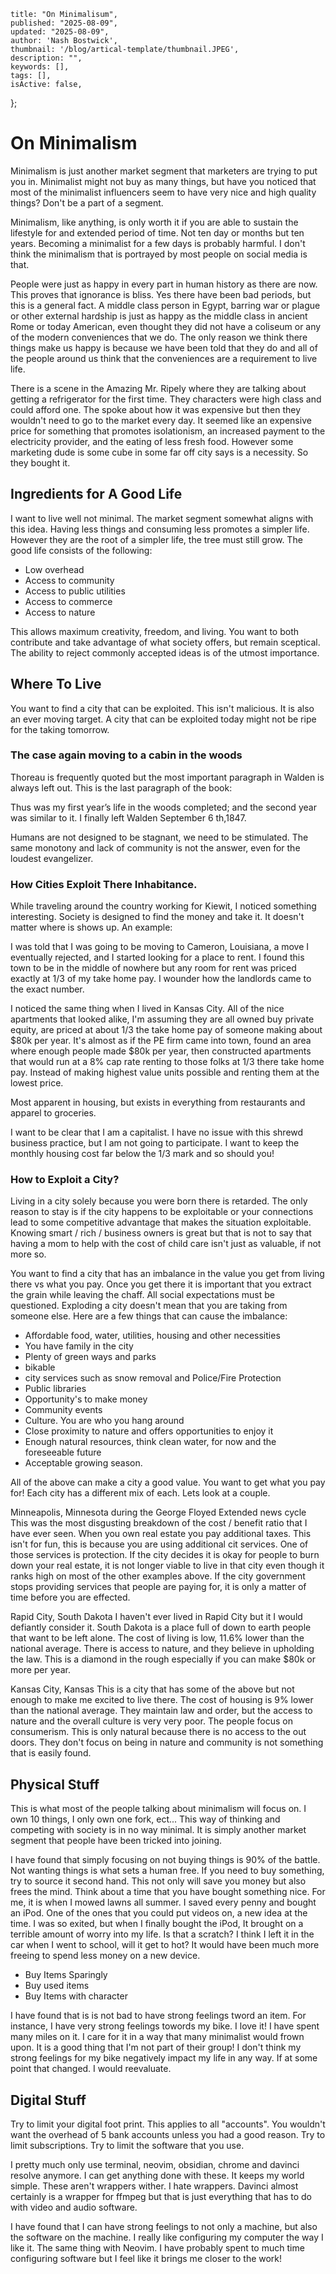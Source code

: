 
    title: "On Minimalisum",
    published: "2025-08-09",
    updated: "2025-08-09",
    author: 'Nash Bostwick',
    thumbnail: '/blog/artical-template/thumbnail.JPEG',
    description: "",
    keywords: [],
    tags: [],
    isActive: false,
};



# On Minimalism

Minimalism is just another market segment that marketers are trying to put you in. Minimalist might not buy as many things, but have you noticed that most of the minimalist influencers seem to have very nice and high quality things? Don't be a part of a segment.

Minimalism, like anything, is only worth it if you are able to sustain the lifestyle for and extended period of time. Not ten day or months but ten years. Becoming a minimalist for a few days is probably harmful. I don't think the minimalism that is portrayed by most people on social media is that. 

People were just as happy in every part in human history as there are now. This proves that ignorance is bliss. Yes there have been bad periods, but this is a general fact. A middle class person in Egypt, barring war or plague or other external hardship is just as happy as the middle class in ancient Rome or today American, even thought they did not have a coliseum or any of the modern conveniences that we do. The only reason we think there things make us happy is because we have been told that they do and all of the people around us think that the conveniences are a requirement to live life.

There is a scene in the Amazing Mr. Ripely where they are talking about getting a refrigerator for the first time. They characters were high class and could afford one. The spoke about how it was expensive but then they wouldn't need to go to the market every day. It seemed like an expensive price for something that promotes isolationism, an increased payment to the electricity provider, and the eating of less fresh food. However some marketing dude is some cube in some far off city says is a necessity. So they bought it.

## Ingredients for A Good Life
I want to live well not minimal. The market segment somewhat aligns with this idea. Having less things and consuming less promotes a simpler life. However they are the root of a simpler life, the tree must still grow. The good life consists of the following:

* Low overhead
* Access to community
* Access to public utilities
* Access to commerce
* Access to nature

This allows maximum creativity, freedom, and living. You want to both contribute and take advantage of what society offers, but remain sceptical. The ability to reject commonly accepted ideas is of the utmost importance.

## Where To Live
You want to find a city that can be exploited. This isn't malicious. It is also an ever moving target. A city that can be exploited today might not be ripe for the taking tomorrow.

### The case again moving to a cabin in the woods
Thoreau is frequently quoted but the most important paragraph in Walden is always left out. This is the last paragraph of the book:

Thus was my first year’s life in the woods completed; and the
second year was similar to it. I finally left Walden September 6
th,1847.

Humans are not designed to be stagnant, we need to be stimulated. The same monotony and lack of community is not the answer, even for the loudest evangelizer.

### How Cities Exploit There Inhabitance.
While traveling around the country working for Kiewit, I noticed something interesting. Society is designed to find the money and take it. It doesn't matter where is shows up. An example:

I was told that I was going to be moving to Cameron, Louisiana, a move I eventually rejected, and I started looking for a place to rent. I found this town to be in the middle of nowhere but any room for rent was priced exactly at 1/3 of my take home pay. I wounder how the landlords came to the exact number.

I noticed the same thing when I lived in Kansas City. All of the nice apartments that looked alike, I'm assuming they are all owned buy private equity, are priced at about 1/3 the take home pay of someone making about $80k per year. It's almost as if the PE firm came into town, found an area where enough people made $80k per year, then constructed apartments that would run at a 8% cap rate renting to those folks at 1/3 there take home pay. Instead of making highest value units possible and renting them at the lowest price.

Most apparent in housing, but exists in everything from restaurants and apparel to groceries.

I want to be clear that I am a capitalist. I have no issue with this shrewd business practice, but I am not going to participate. I want to keep the monthly housing cost far below the 1/3 mark and so should you!

### How to Exploit a City?
Living in a city solely because you were born there is retarded. The only reason to stay is if the city happens to be exploitable or your connections lead to some competitive advantage that makes the situation exploitable. Knowing smart / rich / business owners is great but that is not to say that having a mom to help with the cost of child care isn't just as valuable, if not more so.

You want to find a city that has an imbalance in the value you get from living there vs what you pay. Once you get there it is important that you extract the grain while leaving the chaff. All social expectations must be questioned. Exploding a city doesn't mean that you are taking from someone else. Here are a few things that can cause the imbalance:
 
* Affordable food, water, utilities, housing and other necessities
* You have family in the city
* Plenty of green ways and parks
* bikable
* city services such as snow removal and Police/Fire Protection
* Public libraries
* Opportunity's to make money
* Community events
* Culture. You are who you hang around
* Close proximity to nature and offers opportunities to enjoy it
* Enough natural resources, think clean water, for now and the foreseeable future
* Acceptable growing season.

All of the above can make a city a good value. You want to get what you pay for! Each city has a different mix of each. Lets look at a couple.

Minneapolis, Minnesota during the George Floyed Extended news cycle
This was the most disgusting breakdown of the cost / benefit ratio that I have ever seen. When you own real estate you pay additional taxes. This isn't for fun, this is because you are using additional cit services. One of those services is protection. If the city decides it is okay for people to burn down your real estate, it is not longer viable to live in that city even though it ranks high on most of the other examples above. If the city government stops providing services that people are paying for, it is only a matter of time before you are effected.

Rapid City, South Dakota
I haven't ever lived in Rapid City but it I would defiantly consider it. South Dakota is a place full of down to earth people that want to be left alone. The cost of living is low, 11.6% lower than the national average. There is access to nature, and they believe in upholding the law. This is a diamond in the rough especially if you can make $80k or more per year.

Kansas City, Kansas
This is a city that has some of the above but not enough to make me excited to live there. The cost of housing is 9% lower than the national average. They maintain law and order, but the access to nature and the overall culture is very very poor. The people focus on consumerism. This is only natural because there is no access to the out doors. They don't focus on being in nature and community is not something that is easily found.

## Physical Stuff
This is what most of the people talking about minimalism will focus on. I own 10 things, I only own one fork, ect... This way of thinking and competing with society is in no way minimal. It is simply another market segment that people have been tricked into joining.

I have found that simply focusing on not buying things is 90% of the battle. Not wanting things is what sets a human free. If you need to buy something, try to source it second hand. This not only will save you money but also frees the mind. Think about a time that you have bought something nice. For me, it is when I mowed lawns all summer. I saved every penny and bought an iPod. One of the ones that you could put videos on, a new idea at the time. I was so exited, but when I finally bought the iPod, It brought on a terrible amount of worry into my life. Is that a scratch? I think I left it in the car when I went to school, will it get to hot? It would have been much more freeing to spend less money on a new device.

* Buy Items Sparingly
* Buy used items
* Buy Items with character

I have found that is is not bad to have strong feelings tword an item. For instance, I have very strong feelings towords my bike. I love it! I have spent many miles on it. I care for it in a way that many minimalist would frown upon. It is a good thing that I'm not part of their group! I don't think my strong feelings for my bike negatively impact my life in any way. If at some point that changed. I would reevaluate.


## Digital Stuff
Try to limit your digital foot print. This applies to all "accounts". You wouldn't want the overhead of 5 bank accounts unless you had a good reason. Try to limit subscriptions. Try to limit the software that you use.

I pretty much only use terminal, neovim, obsidian, chrome and davinci resolve anymore. I can get anything done with these. It keeps my world simple. These aren't wrappers wither. I hate wrappers. Davinci almost certainly is a wrapper for ffmpeg but that is just everything that has to do with video and audio software.

I have found that I can have strong feelings to not only a machine, but also the software on the machine. I really like configuring my computer the way I like it. The same thing with Neovim. I have probably spent to much time configuring software but I feel like it brings me closer to the work!



